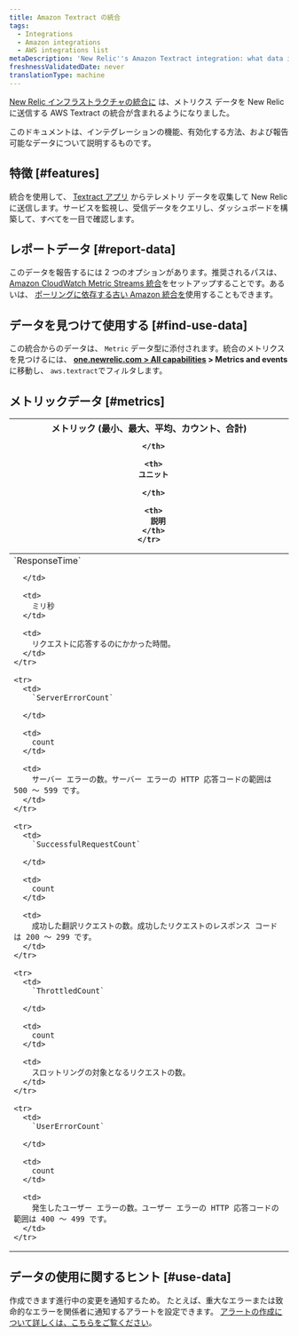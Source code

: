 ```yaml
---
title: Amazon Textract の統合
tags:
  - Integrations
  - Amazon integrations
  - AWS integrations list
metaDescription: 'New Relic''s Amazon Textract integration: what data it reports, and how to enable it.'
freshnessValidatedDate: never
translationType: machine
---
```


[New Relic インフラストラクチャの統合に](/docs/infrastructure/integrations-getting-started/getting-started/introduction-infrastructure-integrations) は、メトリクス データを New Relic に送信する AWS Textract の統合が含まれるようになりました。

このドキュメントは、インテグレーションの機能、有効化する方法、および報告可能なデータについて説明するものです。

## 特徴 [#features]

統合を使用して、 [Textract アプリ](https://aws.amazon.com/textract/) からテレメトリ データを収集して New Relic に送信します。サービスを監視し、受信データをクエリし、ダッシュボードを構築して、すべてを一目で確認します。

## レポートデータ [#report-data]

このデータを報告するには 2 つのオプションがあります。推奨されるパスは、 [Amazon CloudWatch Metric Streams 統合](/docs/infrastructure/amazon-integrations/connect/aws-metric-stream)をセットアップすることです。あるいは、 [ポーリングに依存する古い Amazon 統合を](/docs/infrastructure/infrastructure-integrations/cloud-integrations/configure-polling-frequency-data-collection-cloud-integrations)使用することもできます。

## データを見つけて使用する [#find-use-data]

この統合からのデータは、 `Metric` データ型に添付されます。統合のメトリクスを見つけるには、 **[one.newrelic.com > All capabilities](https://one.newrelic.com/all-capabilities) > Metrics and events** に移動し、 `aws.textract`でフィルタします。

## メトリックデータ [#metrics]

<table>
  <thead>
    <tr>
      <th style={{ width: "200px" }}>
        メトリック (最小、最大、平均、カウント、合計)  

      </th>

      <th>
        ユニット  

      </th>

      <th>
        説明
      </th>
    </tr>
  </thead>

  <tbody>
    <tr>
      <td>
        `ResponseTime`  

      </td>

      <td>
        ミリ秒
      </td>

      <td>
        リクエストに応答するのにかかった時間。
      </td>
    </tr>

    <tr>
      <td>
        `ServerErrorCount`  

      </td>

      <td>
        count
      </td>

      <td>
        サーバー エラーの数。サーバー エラーの HTTP 応答コードの範囲は 500 ～ 599 です。
      </td>
    </tr>

    <tr>
      <td>
        `SuccessfulRequestCount`  

      </td>

      <td>
        count
      </td>

      <td>
        成功した翻訳リクエストの数。成功したリクエストのレスポンス コードは 200 ～ 299 です。
      </td>
    </tr>

    <tr>
      <td>
        `ThrottledCount`  

      </td>

      <td>
        count
      </td>

      <td>
        スロットリングの対象となるリクエストの数。
      </td>
    </tr>

    <tr>
      <td>
        `UserErrorCount`  

      </td>

      <td>
        count
      </td>

      <td>
        発生したユーザー エラーの数。ユーザー エラーの HTTP 応答コードの範囲は 400 ～ 499 です。
      </td>
    </tr>
  </tbody>
</table>

## データの使用に関するヒント [#use-data]

作成できます<InlinePopover type="alerts"/>進行中の変更を通知するため。 たとえば、重大なエラーまたは致命的なエラーを関係者に通知するアラートを設定できます。 [アラートの作成について詳しくは、こちらをご覧ください](/docs/alerts-applied-intelligence/new-relic-alerts/learn-alerts/introduction-alerts)。